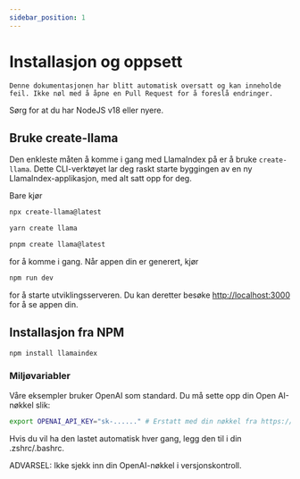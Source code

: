 ```yaml
---
sidebar_position: 1
---
```



# Installasjon og oppsett

```Denne dokumentasjonen har blitt automatisk oversatt og kan inneholde feil. Ikke nøl med å åpne en Pull Request for å foreslå endringer.```


Sørg for at du har NodeJS v18 eller nyere.


## Bruke create-llama

Den enkleste måten å komme i gang med LlamaIndex på er å bruke `create-llama`. Dette CLI-verktøyet lar deg raskt starte byggingen av en ny LlamaIndex-applikasjon, med alt satt opp for deg.

Bare kjør

<Tabs>
<TabItem value="1" label="npm" default>

```bash
npx create-llama@latest
```

</TabItem>
<TabItem value="2" label="Yarn">

```bash
yarn create llama
```

</TabItem>
<TabItem value="3" label="pnpm">

```bash
pnpm create llama@latest
```

</TabItem>
</Tabs>

for å komme i gang. Når appen din er generert, kjør

```bash npm2yarn
npm run dev
```

for å starte utviklingsserveren. Du kan deretter besøke [http://localhost:3000](http://localhost:3000) for å se appen din.
## Installasjon fra NPM

```bash npm2yarn
npm install llamaindex
```


### Miljøvariabler

Våre eksempler bruker OpenAI som standard. Du må sette opp din Open AI-nøkkel slik:

```bash
export OPENAI_API_KEY="sk-......" # Erstatt med din nøkkel fra https://platform.openai.com/account/api-keys
```

Hvis du vil ha den lastet automatisk hver gang, legg den til i din .zshrc/.bashrc.

ADVARSEL: Ikke sjekk inn din OpenAI-nøkkel i versjonskontroll.
